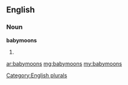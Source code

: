 ==English==

===Noun===
'''babymoons'''

# {{plural of|[[babymoon]]}}

[[Category:English plurals]]

[[ar:babymoons]]
[[mg:babymoons]]
[[my:babymoons]]
